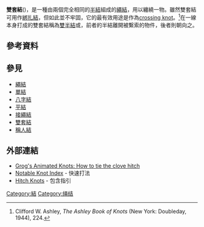 {{knot-details
| image=webeleinenstek1.svg
| name=雙套結
| names=丁香結、梯索結
| type=繫索結
| origin=古代
| related=
| releasing=Jamming 
| strength=
| uses=將一繩繫於木樁、桅杆或另一條繩上使用, 作為許多[[繫索結|繫索結]]類的基礎
| caveat=若用力在繩結處向不當方向拉扯則會潰散
| abok_number= '''#11''', #53, #69, #70, #204, #400, #421, #437, '''#1176''', '''#1177''', '''#1178''', '''#1179''', '''#1180''', #1245, '''#1773''', '''#1774''', '''#1775''', '''#1776''',  '''#1778''', '''#1779''', #1814, #2079, #2541, #2542, '''#2543''', #2544, #2546, #2547, #2548 
}}
'''雙套結'''({{Lang-en|clove hitch}})，是一種由兩個完全相同的[[半結|半結]]組成的[[繩結|繩結]]，用以纏繞一物。雖然雙套結可用作[[綁扎結|綁扎結]]，但如此並不牢固，它的最有效用途是作為[[crossing_knot|crossing knot]]。<ref name="ashley224">Clifford W. Ashley, ''The Ashley Book of Knots'' (New York: Doubleday, 1944), 224.</ref>在一線本身打成的雙套結稱為[[雙半結|雙半結]]或{{tsl|en|buntline hitch}}，前者的半結離開被繫索的物件，後者則朝向之。

==參考資料==
<references/>
== 參見 ==
* [[繩結|繩結]]
* [[單結|單結]]
* [[八字結|八字結]]
* [[平結|平結]]
* [[接繩結|接繩結]]
* [[雙套結|雙套結]]
* [[稱人結|稱人結]]

==外部連結==
{{commons|Category:Clove hitch}}
* [https://web.archive.org/web/20080121043257/http://www.animatedknots.com/cloveboating/ Grog's Animated Knots: How to tie the clove hitch]    
* [https://web.archive.org/web/20040828081137/http://www.geocities.com/roo_two/clovehitch.html Notable Knot Index] - 快速打法
* [http://www.realknots.com/knots/hitches.htm Hitch Knots] {{Wayback|url=http://www.realknots.com/knots/hitches.htm |date=20210428132450 }} - 包含指引

[[Category:結|Category:結]]
[[Category:绳结|Category:绳结]]